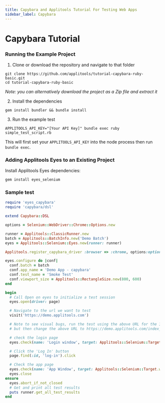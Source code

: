 ```yaml
---
title: Capybara and Applitools Tutorial For Testing Web Apps
sidebar_label: Capybara
---
```



# Capybara Tutorial

### Running the Example Project

1. Clone or download the repository and navigate to that folder
```
git clone https://github.com/applitools/tutorial-capybara-ruby-basic.git
cd tutorial-capybara-ruby-basic
```
*Note: you can alternatively download the project as a Zip file and extract it*

2. Install the dependencies
```
gem install bundler && bundle install
```

3. Run the example test
```
APPLITOOLS_API_KEY="[Your API Key]" bundle exec ruby simple_test_script.rb
```

This will first set your `APPLITOOLS_API_KEY` into the node process then run `bundle exec`.


### Adding Applitools Eyes to an Existing Project

Install Applitools Eyes dependencies:

```sh
gem install eyes_selenium
```

### Sample test

```ruby
require 'eyes_capybara'
require 'capybara/dsl'

extend Capybara::DSL

options = Selenium::WebDriver::Chrome::Options.new

runner = Applitools::ClassicRunner.new
batch = Applitools::BatchInfo.new('Demo Batch')
eyes = Applitools::Selenium::Eyes.new(runner: runner)

Applitools.register_capybara_driver :browser => :chrome, options:options

eyes.configure do |conf|
  conf.batch = batch
  conf.app_name = 'Demo App - capybara'
  conf.test_name = 'Smoke Test'
  conf.viewport_size = Applitools::RectangleSize.new(800, 600)
end

begin
  # Call Open on eyes to initialize a test session
  eyes.open(driver: page)

  # Navigate to the url we want to test
  visit('https://demo.applitools.com')

  # Note to see visual bugs, run the test using the above URL for the 1st run.
  # but then change the above URL to https://demo.applitools.com/index_v2.html (for the 2nd run)

  # check the login page
  eyes.check(name: 'Login window', target: Applitools::Selenium::Target.window.fully)

  # Click the 'Log In' button
  page.find(:id, 'log-in').click

  # Check the app page
  eyes.check(name: 'App Window', target: Applitools::Selenium::Target.window.fully)
  eyes.close
ensure
  eyes.abort_if_not_closed
  # Get and print all test results
  puts runner.get_all_test_results
end
```


<PartialOutro/>
